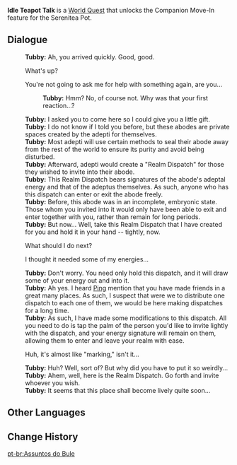 {{Quest Infobox
|id            = 71655
|type          = World
|summary       = 
|startLocation = [[Serenitea Pot]]
|mora          = 20,000
|other         = {{Card|Realm Dispatch|1}}{{Card|Hero's Wit|2}}
|characters    = Tubby; Traveler
}}
'''Idle Teapot Talk''' is a [[World Quest]] that unlocks the Companion Move-In feature for the Serenitea Pot.

==Dialogue==
{{Quest Description|Tubby, the teapot spirit in your Serenitea Pot, seems to have something to say to you...}}
{{Dialogue start}}
:'''Tubby:''' Ah, you arrived quickly. Good, good.
:{{DIcon}} What's up?
:{{DIcon}} You're not going to ask me for help with something again, are you...
::'''Tubby:''' Hmm? No, of course not. Why was that your first reaction...?
:'''Tubby:''' I asked you to come here so I could give you a little gift.
:'''Tubby:''' I do not know if I told you before, but these abodes are private spaces created by the adepti for themselves.
:'''Tubby:''' Most adepti will use certain methods to seal their abode away from the rest of the world to ensure its purity and avoid being disturbed.
:'''Tubby:''' Afterward, adepti would create a "Realm Dispatch" for those they wished to invite into their abode.
:'''Tubby:''' This Realm Dispatch bears signatures of the abode's adeptal energy and that of the adeptus themselves. As such, anyone who has this dispatch can enter or exit the abode freely.
:'''Tubby:''' Before, this abode was in an incomplete, embryonic state. Those whom you invited into it would only have been able to exit and enter together with you, rather than remain for long periods.
:'''Tubby:''' But now... Well, take this Realm Dispatch that I have created for you and hold it in your hand -- tightly, now.
:{{DIcon}} What should I do next?
:{{DIcon}} I thought it needed some of my energies...
:'''Tubby:''' Don't worry. You need only hold this dispatch, and it will draw some of your energy out and into it.
:'''Tubby:''' Ah yes. I heard [[Madame Ping|Ping]] mention that you have made friends in a great many places. As such, I suspect that were we to distribute one dispatch to each one of them, we would be here making dispatches for a long time.
:'''Tubby:''' As such, I have made some modifications to this dispatch. All you need to do is tap the palm of the person you'd like to invite lightly with the dispatch, and your energy signature will remain on them, allowing them to enter and leave your realm with ease.
:{{DIcon}} Huh, it's almost like "marking," isn't it...
:'''Tubby:''' Huh? Well, sort of? But why did you have to put it so weirdly...
:'''Tubby:''' Ahem, well, here is the Realm Dispatch. Go forth and invite whoever you wish.
:'''Tubby:''' It seems that this place shall become lively quite soon...
{{Dialogue end}}

==Other Languages==
{{Other Languages
|en      = Idle Teapot Talk
|zhs     = 壶中闲事
|zhs_rm  = Húzhōng Xiánshì
|zht     = 壺中閒事
|zht_rm  = Húzhōng Xiánshì
|zh_tl   = Leisurely Matters Within the Teapot
|ja      = 壺の雑事
|ja_rm   = Tsubo no Zatsuji
|ja_tl   = Pot's Miscellaneous Matters
|ko      = 주전자 속 잡담
|ko_rm   = Jujeonja Sok Japdam
|ko_tl   = Chattering in Kettle
|es      = Los chismes de la tetera
|es_tl   = The Rumors of the Teapot
|fr      = Papotage autour d'un thé
|fr_tl   = Chattering Over a Tea
|ru      = Праздный разговор в чайнике
|ru_tl   = 
|th      = เรื่องอลเวงในกาน้ำชา
|th_rm   = 
|th_tl   = 
|vi      = Chuyện Phiếm Trong Ấm
|vi_tl   = 
|de      = Geschwätz in der Kanne
|de_tl   = Prattle in the Pot
|id      = Basa-Basi di Dalam Poci
|id_tl   = Chattering Inside the Teapot
|pt      = Assuntos do Bule
|pt_tl   = Teapot Affairs
}}

==Change History==
{{Change History|1.6}}

[[pt-br:Assuntos do Bule]]